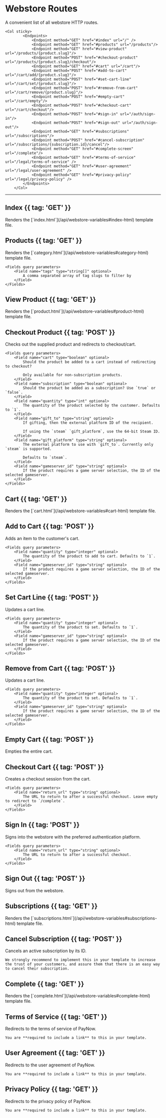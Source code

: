 # Webstore Routes

<Row>
	<Col>
		A convenient list of all webstore HTTP routes.
	</Col>

	<Col sticky>
    	    <Endpoints>
                <Endpoint method="GET" href="#index" url="/" />
                <Endpoint method="GET" href="#products" url="/products"/>
                <Endpoint method="GET" href="#view-product" url="/products/{product.slug}"/>
                <Endpoint method="POST" href="#checkout-product" url="/products/{product.slug}/checkout"/>
                <Endpoint method="GET" href="#cart" url="/cart"/>
                <Endpoint method="POST" href="#add-to-cart" url="/cart/add/{product.slug}"/>
                <Endpoint method="POST" href="#set-cart-line" url="/cart/set/{product.slug}"/>
                <Endpoint method="POST" href="#remove-from-cart" url="/cart/remove/{product.slug}"/>
                <Endpoint method="POST" href="#empty-cart" url="/cart/empty"/>
                <Endpoint method="POST" href="#checkout-cart" url="/cart/checkout"/>
                <Endpoint method="POST" href="#sign-in" url="/auth/sign-in"/>
                <Endpoint method="POST" href="#sign-out" url="/auth/sign-out"/>
                <Endpoint method="GET" href="#subscriptions" url="/subscriptions"/>
                <Endpoint method="POST" href="#cancel-subscription" url="/subscriptions/{subscription.id}/cancel"/>
                <Endpoint method="GET" href="#complete-screen" url="/complete"/>
                <Endpoint method="GET" href="#terms-of-service" url="/legal/terms-of-service" />
                <Endpoint method="GET" href="#user-agreement" url="/legal/user-agreement" />
                <Endpoint method="GET" href="#privacy-policy" url="/legal/privacy-policy" />
            </Endpoints>
    	</Col>
</Row>

---

## Index {{ tag: 'GET' }}

<Row>
  <Col>
    Renders the [`index.html`](/api/webstore-variables#index-html) template file.
  </Col>
  <Col sticky>
    <Endpoints request>
        <Endpoint method="GET" url="/" />
    </Endpoints>
  </Col>
</Row>

## Products {{ tag: 'GET' }}

<Row>
  <Col>
    Renders the [`category.html`](/api/webstore-variables#category-html) template file.

    <Fields query parameters>
        <Field name="tags" type="string[]" optional>
            A comma separated array of tag slugs to filter by
        </Field>
    </Fields>
  </Col>
  <Col sticky>
    <Endpoints request>
        <Endpoint method="GET" url="/products" />
    </Endpoints>
  </Col>
</Row>

###

## View Product {{ tag: 'GET' }}

<Row>
  <Col>
    Renders the [`product.html`](/api/webstore-variables#product-html) template file.
  </Col>
  <Col sticky>
    <Endpoints request>
        <Endpoint method="GET" url="/products/{product.slug}" />
    </Endpoints>
  </Col>
</Row>

## Checkout Product {{ tag: 'POST' }}

<Row>
  <Col>
    Checks out the supplied product and redirects to checkout/cart.

    <Fields query parameters>
        <Field name="cart" type="boolean" optional>
            Should the product be added to a cart instead of redirecting to checkout?

            Only available for non-subscription products.
        </Field>
        <Field name="subscription" type="boolean" optional>
            Should the product be added as a subscription? Use `true` or `false`.
        </Field>
        <Field name="quantity" type="int" optional>
            The quantity of the product selected by the customer. Defaults to `1`.
        </Field>
        <Field name="gift_to" type="string" optional>
            If gifting, then the external platform ID of the recipient.

            If using the `steam` `gift_platform`, use the 64-bit Steam ID.
        </Field>
        <Field name="gift_platform" type="string" optional>
            The external platform to use with `gift_to`. Currently only `steam` is supported.

            Defaults to `steam`.
        </Field>
        <Field name="gameserver_id" type="string" optional>
            If the product requires a game server selection, the ID of the selected gameserver.
        </Field>
    </Fields>
  </Col>
  <Col sticky>
    <Endpoints request>
        <Endpoint method="POST" url="/products/{product.slug}/checkout" />
    </Endpoints>
  </Col>
</Row>

###

## Cart {{ tag: 'GET' }}

<Row>
  <Col>
    Renders the [`cart.html`](/api/webstore-variables#cart-html) template file.
  </Col>
  <Col sticky>
    <Endpoints request>
        <Endpoint method="GET" url="/cart" />
    </Endpoints>
  </Col>
</Row>

## Add to Cart {{ tag: 'POST' }}

<Row>
  <Col>
    Adds an item to the customer's cart.

    <Fields query parameters>
        <Field name="quantity" type="integer" optional>
            The quantity of the product to add to cart. Defaults to `1`.
        </Field>
        <Field name="gameserver_id" type="string" optional>
            If the product requires a game server selection, the ID of the selected gameserver.
        </Field>
    </Fields>
  </Col>
  <Col sticky>
    <Endpoints request>
        <Endpoint method="POST" url="/cart/add/{product.slug}" />
    </Endpoints>
  </Col>
</Row>

###

## Set Cart Line {{ tag: 'POST' }}

<Row>
  <Col>
    Updates a cart line.

    <Fields query parameters>
        <Field name="quantity" type="integer" optional>
            The quantity of the product to set. Defaults to `1`.
        </Field>
        <Field name="gameserver_id" type="string" optional>
            If the product requires a game server selection, the ID of the selected gameserver.
        </Field>
    </Fields>
  </Col>
  <Col sticky>
    <Endpoints request>
        <Endpoint method="POST" url="/cart/set/{product.slug}" />
    </Endpoints>
  </Col>
</Row>

###

## Remove from Cart {{ tag: 'POST' }}

<Row>
  <Col>
    Updates a cart line.

    <Fields query parameters>
        <Field name="quantity" type="integer" optional>
            The quantity of the product to set. Defaults to `1`.
        </Field>
        <Field name="gameserver_id" type="string" optional>
            If the product requires a game server selection, the ID of the selected gameserver.
        </Field>
    </Fields>
  </Col>
  <Col sticky>
    <Endpoints request>
        <Endpoint method="POST" url="/cart/set/{product.slug}" />
    </Endpoints>
  </Col>
</Row>

###

## Empty Cart {{ tag: 'POST' }}

<Row>
  <Col>
    Empties the entire cart.
  </Col>
  <Col sticky>
    <Endpoints request>
        <Endpoint method="POST" url="/cart/empty" />
    </Endpoints>
  </Col>
</Row>

## Checkout Cart {{ tag: 'POST' }}

<Row>
  <Col>
    Creates a checkout session from the cart.

    <Fields query parameters>
        <Field name="return_url" type="string" optional>
            The URL to return to after a successful checkout. Leave empty to redirect to `/complete`.
        </Field>
    </Fields>
  </Col>
  <Col sticky>
    <Endpoints request>
        <Endpoint method="POST" url="/cart/checkout" />
    </Endpoints>
  </Col>
</Row>

###

## Sign In {{ tag: 'POST' }}

<Row>
  <Col>
    Signs into the webstore with the preferred authentication platform.

    <Fields query parameters>
        <Field name="return_url" type="string" optional>
            The URL to return to after a successful checkout.
        </Field>
    </Fields>
  </Col>
  <Col sticky>
    <Endpoints request>
        <Endpoint method="POST" url="/auth/sign-in" />
    </Endpoints>
  </Col>
</Row>

###

## Sign Out {{ tag: 'POST' }}

<Row>
  <Col>
    Signs out from the webstore.
  </Col>
  <Col sticky>
    <Endpoints request>
        <Endpoint method="POST" url="/auth/sign-out" />
    </Endpoints>
  </Col>
</Row>

## Subscriptions {{ tag: 'GET' }}

<Row>
  <Col>
    Renders the [`subscriptions.html`](/api/webstore-variables#subscriptions-html) template file.
  </Col>
  <Col sticky>
    <Endpoints request>
        <Endpoint method="GET" url="/subscriptions" />
    </Endpoints>
  </Col>
</Row>

## Cancel Subscription {{ tag: 'POST' }}

<Row>
  <Col>
    Cancels an active subscription by its ID.

    We strongly recommend to implement this in your template to increase the trust of your customers, and assure them that there is an easy way to cancel their subscription.
  </Col>
  <Col sticky>
    <Endpoints request>
        <Endpoint method="POST" url="/subscriptions/{subscription.id}/cancel" />
    </Endpoints>
  </Col>
</Row>

###

## Complete {{ tag: 'GET' }}

<Row>
  <Col>
    Renders the [`complete.html`](/api/webstore-variables#complete-html) template file.
  </Col>
  <Col sticky>
    <Endpoints request>
        <Endpoint method="GET" url="/complete" />
    </Endpoints>
  </Col>
</Row>

## Terms of Service {{ tag: 'GET' }}

<Row>
  <Col>
    Redirects to the terms of service of PayNow.

    You are **required to include a link** to this in your template.
  </Col>
  <Col sticky>
    <Endpoints request>
        <Endpoint method="GET" url="/legal/terms-of-service" />
    </Endpoints>
  </Col>
</Row>

## User Agreement {{ tag: 'GET' }}

<Row>
  <Col>
    Redirects to the user agreement of PayNow.

    You are **required to include a link** to this in your template.
  </Col>
  <Col sticky>
    <Endpoints request>
        <Endpoint method="GET" url="/legal/user-agreement" />
    </Endpoints>
  </Col>
</Row>

## Privacy Policy {{ tag: 'GET' }}

<Row>
  <Col>
    Redirects to the privacy policy of PayNow.

    You are **required to include a link** to this in your template.
  </Col>
  <Col sticky>
    <Endpoints request>
        <Endpoint method="GET" url="/legal/privacy-policy" />
    </Endpoints>
  </Col>
</Row>